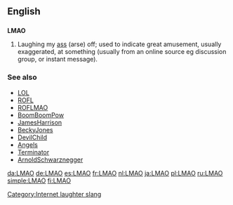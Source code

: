 ==English==

==={{initialism}}===
'''LMAO'''

# {{context|internet slang}} Laughing my [[ass]] (arse) off; used to indicate great amusement, usually exaggerated, at something (usually from an online source eg discussion group, or instant message).

===See also===
*[[LOL]]
*[[ROFL]]
*[[ROFLMAO]]
*[[BoomBoomPow]]
*[[JamesHarrison]]
*[[BeckyJones]]
*[[DevilChild]]
*[[Angels]]
*[[Terminator]]
*[[ArnoldSchwarznegger]]

[[Category:Internet laughter slang]]

[[da:LMAO]]
[[de:LMAO]]
[[es:LMAO]]
[[fr:LMAO]]
[[nl:LMAO]]
[[ja:LMAO]]
[[pl:LMAO]]
[[ru:LMAO]]
[[simple:LMAO]]
[[fi:LMAO]]